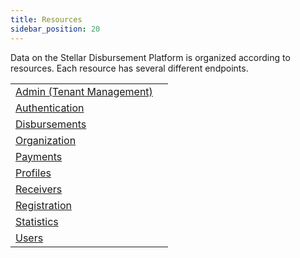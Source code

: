```yaml
---
title: Resources
sidebar_position: 20
---
```



Data on the Stellar Disbursement Platform is organized according to resources. Each resource has several different endpoints.

<MethodTable title="Resource Types">

| | |
| --------------------------------------------------- | --- |
| [Admin (Tenant Management)](./admin/README.mdx) | |
| [Authentication](./auth/README.mdx) | |
| [Disbursements](./disbursements/README.mdx) | |
| [Organization](./organization/README.mdx) | |
| [Payments](./payments/README.mdx) | |
| [Profiles](./profile/README.mdx) | |
| [Receivers](./receivers/README.mdx) | |
| [Registration](./registration/README.mdx) | |
| [Statistics](./statistics/README.mdx) | |
| [Users](./users/README.mdx) | |

</MethodTable>
